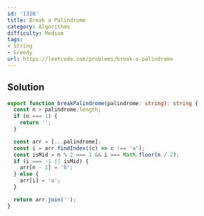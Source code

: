 ```yaml
---
id: '1328'
title: Break a Palindrome
category: Algorithms
difficulty: Medium
tags:
- String
- Greedy
url: https://leetcode.com/problems/break-a-palindrome
---
```


## Solution

```typescript filename="solution.ts" copy
export function breakPalindrome(palindrome: string): string {
  const n = palindrome.length;
  if (n === 1) {
    return '';
  }

  const arr = [...palindrome];
  const i = arr.findIndex((c) => c !== 'a');
  const isMid = n % 2 === 1 && i === Math.floor(n / 2);
  if (i === -1 || isMid) {
    arr[n - 1] = 'b';
  } else {
    arr[i] = 'a';
  }

  return arr.join('');
}
```

